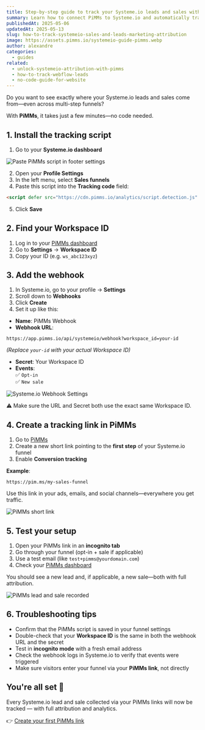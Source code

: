 ```yaml
---
title: Step-by-step guide to track your Systeme.io leads and sales with PiMMs
summary: Learn how to connect PiMMs to Systeme.io and automatically track every lead and sale—even across multi-step funnels.
publishedAt: 2025-05-06
updatedAt: 2025-05-13
slug: how-to-track-systemeio-sales-and-leads-marketing-attribution
image: https://assets.pimms.io/systemeio-guide-pimms.webp
author: alexandre
categories:
  - guides
related:
  - unlock-systemeio-attribution-with-pimms
  - how-to-track-webflow-leads
  - no-code-guide-for-website
---
```


Do you want to see exactly where your Systeme.io leads and sales come from—even across multi-step funnels?

With **PiMMs**, it takes just a few minutes—no code needed.

## 1. Install the tracking script

1. Go to your **Systeme.io dashboard**

![Paste PiMMs script in footer settings](https://assets.pimms.io/systemeio-footer-code-settings.webp?v=2)

2. Open your **Profile Settings**
3. In the left menu, select **Sales funnels**
4. Paste this script into the **Tracking code** field:

```html
<script defer src="https://cdn.pimms.io/analytics/script.detection.js" data-forward-all="true"></script>
```

5. Click **Save**

<LinkCard
  href="/freetools/site-checker"
  title="Verify your script installation"
  description="Use our free tool to automatically check if the PiMMs analytics script is properly installed on your website."
/>

## 2. Find your Workspace ID

1. Log in to your [PiMMs dashboard](https://app.pimms.io)
2. Go to **Settings** → **Workspace ID**
3. Copy your ID (e.g. `ws_abc123xyz`)

## 3. Add the webhook

1. In Systeme.io, go to your profile → **Settings**
2. Scroll down to **Webhooks**
3. Click **Create**
4. Set it up like this:
- **Name**: PiMMs Webhook  
- **Webhook URL**:  

```
https://app.pimms.io/api/systemeio/webhook?workspace_id=your-id
```

*(Replace `your-id` with your actual Workspace ID)*  
- **Secret**: Your Workspace ID  
- **Events**:  
  ✅ `Opt-in`  
  ✅ `New sale`

![Systeme.io Webhook Settings](https://assets.pimms.io/systemeio-webhook-settings.webp)

⚠️ Make sure the URL and Secret both use the exact same Workspace ID.

## 4. Create a tracking link in PiMMs

1. Go to [PiMMs](https://app.pimms.io)
2. Create a new short link pointing to the **first step** of your Systeme.io funnel
3. Enable **Conversion tracking**

**Example**:  
```
https://pim.ms/my-sales-funnel
```

Use this link in your ads, emails, and social channels—everywhere you get traffic.

![PiMMs short link](https://assets.pimms.io/systemeio-create-short-link.webp)

## 5. Test your setup

1. Open your PiMMs link in an **incognito tab**
2. Go through your funnel (opt-in + sale if applicable)
3. Use a test email (like `test+pimms@yourdomain.com`)
4. Check your [PiMMs dashboard](https://app.pimms.io)

You should see a new lead and, if applicable, a new sale—both with full attribution.

![PiMMs lead and sale recorded](https://assets.pimms.io/systemeio-dashboard-lead-sale.webp)

## 6. Troubleshooting tips

- Confirm that the PiMMs script is saved in your funnel settings
- Double-check that your **Workspace ID** is the same in both the webhook URL and the secret
- Test in **incognito mode** with a fresh email address
- Check the webhook logs in Systeme.io to verify that events were triggered
- Make sure visitors enter your funnel via your **PiMMs link**, not directly

## You're all set 🎉

Every Systeme.io lead and sale collected via your PiMMs links will now be tracked — with full attribution and analytics.

👉 [Create your first PiMMs link](https://pimms.io)